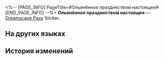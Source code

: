 <%-- [PAGE_INFO]
PageTitle=#Опьянённое празднеством настоящее#
[END_PAGE_INFO] --%>
{{Предмет Инфобокс
|id          = 224009
|Изображение = Dreamscape Pass Sticker Опьянённое празднеством настоящее.png
|Тип         = Dreamscape Pass Sticker
|Тип2        = Утренняя звезда и вечерняя звезда Stickers
|Инвентарь   = 
|Редкость    = 4
|Эффект      = 
|Описание    = Пронумерованные наклейки, используемые для украшения дневника сновидений. Бывают самыми разными.
|Источник1   = [[Открыто по умолчанию]]
}}
{{Описание|В идеальном мире мы все - знаменитости.}}
'''Опьянённое празднеством настоящее''' — [[Dreamscape Pass]] Sticker.

==На других языках==
{{На других языках
|en   = Present Inebriated in Revelry
|zhs  = 醉于盛会的此刻
|zht  = 醉於盛會的此刻
|ja   = 宴に酔いしれる現在
|ko   = 축제에 취한 현재
|es   = Presente festejador
|fr   = Présent ivre de la fête
|ru   = Опьянённое празднеством настоящее
|th   = ปัจจุบันที่เมามายในงานฉลอง
|vi   = Hiện Tại Say Sưa Trong Lễ Hội
|de   = Gegenwart im Festesrausch
|id   = Present Inebriated in Revelry
|pt   = Presente Embriagado em Folia
}}

==История изменений==
{{История изменений|3.5}}